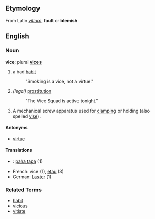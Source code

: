 ==Etymology==
From Latin ''[[vitium]]'', '''fault''' or '''blemish'''

==English==
===Noun===
'''vice'''; plural '''[[vices]]'''

# a bad [[habit]]
#: "Smoking is a vice, not a virtue."
# ''(legal)'' [[prostitution]]
#: "The Vice Squad is active tonight."
# A mechanical screw apparatus used for [[clamp]]ing or holding (also spelled [[vise]]). 

====Antonyms====
*[[virtue]]

====Translations====
*{{msg:fi}}: [[paha tapa]] (1)
*French: vice (1), [[etau]] (3)
*German: [[Laster]] (1)

===Related Terms===
*[[habit]]
*[[vicious]]
*[[vitiate]]